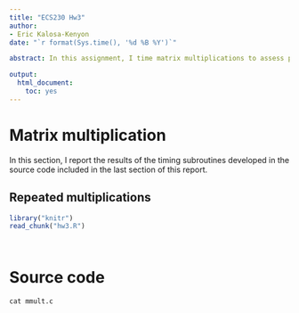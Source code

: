 ```yaml
---
title: "ECS230 Hw3"
author:
- Eric Kalosa-Kenyon
date: "`r format(Sys.time(), '%d %B %Y')`"

abstract: In this assignment, I time matrix multiplications to assess processor performance in basic linear algebra operations.

output:
  html_document:
    toc: yes
---
```


# Matrix multiplication
In this section, I report the results of the timing subroutines developed in the
source code included in the last section of this report.

## Repeated multiplications
```r
library("knitr")
read_chunk("hw3.R")
```

```r
```

```r
```


# Source code
```r
cat mmult.c
```
